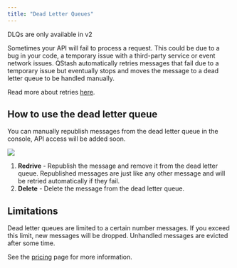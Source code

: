 ```yaml
---
title: "Dead Letter Queues"
---
```



<Info>DLQs are only available in v2</Info>

Sometimes your API will fail to process a request. This could be due to a bug in your code, a temporary issue with a third-party service or event network issues.
QStash automatically retries messages that fail due to a temporary issue but eventually stops and moves the message to a dead letter queue to be handled manually.

Read more about retries [here](/qstash/features/retry).

## How to use the dead letter queue

You can manually republish messages from the dead letter queue in the console, API access will be added soon.

<Frame>
  <img src="/img/qstash-dlq/dlq.png" />
</Frame>

1. **Redrive** - Republish the message and remove it from the dead letter queue. Republished messages are just like any other message and will be retried automatically if they fail.
2. **Delete** - Delete the message from the dead letter queue.

## Limitations

Dead letter queues are limited to a certain number messages. If you exceed this limit, new messages will be dropped.
Unhandled messages are evicted after some time.

See the [pricing](/qstash/overall/pricing) page for more information.
